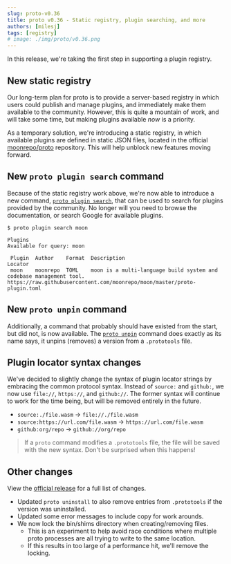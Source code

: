 ```yaml
---
slug: proto-v0.36
title: proto v0.36 - Static registry, plugin searching, and more
authors: [milesj]
tags: [registry]
# image: ./img/proto/v0.36.png
---
```


In this release, we're taking the first step in supporting a plugin registry.

<!--truncate-->

## New static registry

Our long-term plan for proto is to provide a server-based registry in which users could publish and
manage plugins, and immediately make them available to the community. However, this is quite a
mountain of work, and will take some time, but making plugins available _now_ is a priority.

As a temporary solution, we're introducing a static registry, in which available plugins are defined
in static JSON files, located in the official
[moonrepo/proto](https://github.com/moonrepo/proto/tree/master/registry) repository. This will help
unblock new features moving forward.

## New `proto plugin search` command

Because of the static registry work above, we're now able to introduce a new command,
[`proto plugin search`](/docs/proto/commands/plugin/search), that can be used to search for plugins
provided by the community. No longer will you need to browse the documentation, or search Google for
available plugins.

```
$ proto plugin search moon

Plugins
Available for query: moon

 Plugin  Author    Format  Description                                                          Locator
 moon    moonrepo  TOML    moon is a multi-language build system and codebase management tool.  https://raw.githubusercontent.com/moonrepo/moon/master/proto-plugin.toml
```

## New `proto unpin` command

Additionally, a command that probably should have existed from the start, but did not, is now
available. The [`proto unpin`](/docs/proto/commands/unpin) command does exactly as its name says, it
unpins (removes) a version from a `.prototools` file.

## Plugin locator syntax changes

We've decided to slightly change the syntax of plugin locator strings by embracing the common
protocol syntax. Instead of `source:` and `github:`, we now use `file://`, `https://`, and
`github://`. The former syntax will continue to work for the time being, but will be removed
entirely in the future.

- `source:./file.wasm` -> `file://./file.wasm`
- `source:https://url.com/file.wasm` -> `https://url.com/file.wasm`
- `github:org/repo` -> `github://org/repo`

> If a `proto` command modifies a `.prototools` file, the file will be saved with the new syntax.
> Don't be surprised when this happens!

## Other changes

View the [official release](https://github.com/moonrepo/proto/releases/tag/v0.36.0) for a full list
of changes.

- Updated `proto uninstall` to also remove entries from `.prototools` if the version was
  uninstalled.
- Updated some error messages to include copy for work arounds.
- We now lock the bin/shims directory when creating/removing files.
  - This is an experiment to help avoid race conditions where multiple proto processes are all
    trying to write to the same location.
  - If this results in too large of a performance hit, we'll remove the locking.
